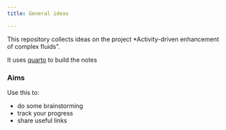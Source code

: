 ```yaml
---
title: General ideas

---
```


This repository collects ideas  on the project *Activity-driven enhancement of complex fluids".

It uses [quarto](https://www.quarto.org) to build the notes

### Aims

Use this to:

- do some brainstorming
- track your progress
- share useful links


